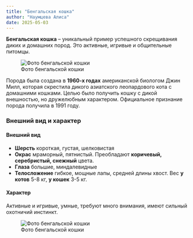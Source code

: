 ---
title: "Бенгальская кошка"
author: "Наумцева Алиса"
date: 2025-05-03
---

**Бенгальская кошка** – уникальный пример успешного скрещивания диких и домашних пород. Это активные, игривые и общительные питомцы.

![Фото бенгальской кошки](/images/beng1.jpg) 

Порода была создана в **1960-х годах** американской биологом Джин Милл, которая скрестила дикого азиатского леопардового кота с домашними кошками. Целью было получить кошку с дикой внешностью, но дружелюбным характером. Официальное признание порода получила в 1991 году.

### Внешний вид и характер

#### Внешний вид

- **Шерсть** короткая, густая, шелковистая
- **Окрас** мраморный, пятнистый. Преобладают **коричевый, серебристый, снежный** цвета.
- **Глаза** большие, миндалевидные
- **Телосложение** гибкое, мощные лапы, средней длины хвост. Вес **у котов** 5-8 кг, **у кошек** 3-5 кг. 

#### Характер 
Активные и игривые, умные, требуют много внимания, имеют сильный охотничий инстинкт.

![Фото бенгальской кошки](/images/beng2.jpg)


